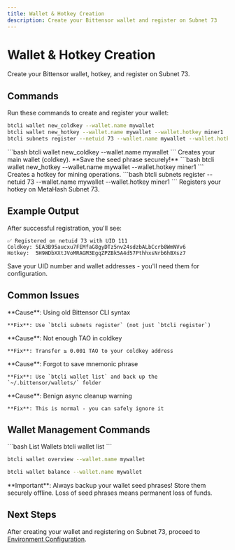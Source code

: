 ```yaml
---
title: Wallet & Hotkey Creation
description: Create your Bittensor wallet and register on Subnet 73
---
```


# Wallet & Hotkey Creation

Create your Bittensor wallet, hotkey, and register on Subnet 73.

## Commands

Run these commands to create and register your wallet:

```bash
btcli wallet new_coldkey --wallet.name mywallet
btcli wallet new_hotkey --wallet.name mywallet --wallet.hotkey miner1
btcli subnets register --netuid 73 --wallet.name mywallet --wallet.hotkey miner1
```

<Steps>
  <Step title="Create Coldkey">
    ```bash
    btcli wallet new_coldkey --wallet.name mywallet
    ```
    Creates your main wallet (coldkey). **Save the seed phrase securely!**
  </Step>

  <Step title="Create Hotkey">
    ```bash
    btcli wallet new_hotkey --wallet.name mywallet --wallet.hotkey miner1
    ```
    Creates a hotkey for mining operations.
  </Step>

  <Step title="Register on Subnet 73">
    ```bash
    btcli subnets register --netuid 73 --wallet.name mywallet --wallet.hotkey miner1
    ```
    Registers your hotkey on MetaHash Subnet 73.
  </Step>
</Steps>

## Example Output

After successful registration, you'll see:

```
✅ Registered on netuid 73 with UID 111
Coldkey: 5EA3B95aucxu7FEMfaG8gyDTz5nv24sdzbALbCcrb8WmNVv6
Hotkey:  5H9WDbXXtJVoMRAGM3EgqZPZBk5A4d57PthhxsNrb6hBXsz7
```

<Check>
Save your UID number and wallet addresses - you'll need them for configuration.
</Check>

## Common Issues

<AccordionGroup>
  <Accordion title="No such command 'register'">
    **Cause**: Using old Bittensor CLI syntax

    **Fix**: Use `btcli subnets register` (not just `btcli register`)
  </Accordion>

  <Accordion title="Insufficient balance">
    **Cause**: Not enough TAO in coldkey

    **Fix**: Transfer ≥ 0.001 TAO to your coldkey address
  </Accordion>

  <Accordion title="Missed seed words">
    **Cause**: Forgot to save mnemonic phrase

    **Fix**: Use `btcli wallet list` and back up the `~/.bittensor/wallets/` folder
  </Accordion>

  <Accordion title="task destroyed pending">
    **Cause**: Benign async cleanup warning

    **Fix**: This is normal - you can safely ignore it
  </Accordion>
</AccordionGroup>

## Wallet Management Commands

<CodeGroup>
```bash List Wallets
btcli wallet list
```

```bash Wallet Overview
btcli wallet overview --wallet.name mywallet
```

```bash Check Balance
btcli wallet balance --wallet.name mywallet
```
</CodeGroup>

<Warning>
**Important**: Always backup your wallet seed phrases! Store them securely offline. Loss of seed phrases means permanent loss of funds.
</Warning>

## Next Steps

After creating your wallet and registering on Subnet 73, proceed to [Environment Configuration](/setup/configuration).
